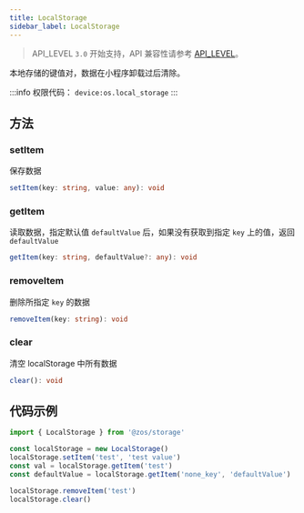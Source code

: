 ```yaml
---
title: LocalStorage
sidebar_label: LocalStorage
---
```


> API_LEVEL `3.0` 开始支持，API 兼容性请参考 [API_LEVEL](../../../../guides/framework/device/compatibility.md)。

本地存储的键值对，数据在小程序卸载过后清除。

:::info
权限代码： `device:os.local_storage`
:::

## 方法

### setItem

保存数据

```ts
setItem(key: string, value: any): void
```

### getItem

读取数据，指定默认值 `defaultValue` 后，如果没有获取到指定 `key` 上的值，返回 `defaultValue`

```ts
getItem(key: string, defaultValue?: any): void
```

### removeItem

删除所指定 `key` 的数据

```ts
removeItem(key: string): void
```

### clear

清空 localStorage 中所有数据

```ts
clear(): void
```

## 代码示例

```js
import { LocalStorage } from '@zos/storage'

const localStorage = new LocalStorage()
localStorage.setItem('test', 'test value')
const val = localStorage.getItem('test')
const defaultValue = localStorage.getItem('none_key', 'defaultValue')

localStorage.removeItem('test')
localStorage.clear()
```
